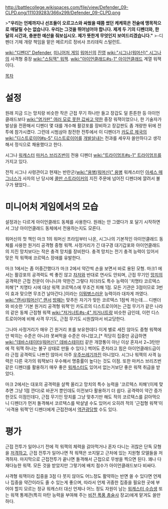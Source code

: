 http://battlecollege.wikispaces.com/file/view/Defender_09-CLPD.png/111039283/366x299/Defender_09-CLPD.png

>'''"우리는 언제까지나 선조들이 오르고스와 싸웠을 때쯤 썼던 케케묵은 전술에 맹목적으로 매달릴 수는 없습니다. 우리는 그것을 뛰어넘어야 합니다. 제게 두 기의 디펜더와, 한 달의 시간과, 충분한 예산을 줘보십시오. 제가 뜻한게 무엇인지 보여드리겠습니다."'''
>-디펜더 기체 개량 책임을 맡은 메르키르 정비사 프리데릭 스털런트.

[[wiki:"디펜더" Defender]], [[미니어처 게임]] [[워머신]]의 [[진영]] [[wiki:"시그나(워머신)" 시그나]]의 사격형 중장 [[wiki:"스팀잭" 워잭]]. [[wiki:"아이언클래드#s-1" 아이언클래드]] 계열 워잭이다.

[[목차]]
= 설정 =
원래 지금 드는 망치랑 비슷한 작은 근접 무기 하나만 들고 장갑도 덜 튼튼한 등 아이언클래드보다 [[wiki:"염가판" 여러 모로 못한 값싸고 약한]] 중장 워잭이었으나, 한 기술자가 발상을 전환해서 디펜더 몇 대를 개수해 활강포를 장비하고 장갑판도 좀 개량한 뒤에 전투에 참가시켰다. 그런데 시범삼아 참전한 전투에서 이 디펜더가 [[카도르 제국]]의 [[wiki:"디스트로이어#s-5" 디스트로이어]]를 [[개발살]]내는 전과를 세우자 쓸만하다고 생각해서 정식으로 채용했다고 한다.

시그나 [[워캐스터]] [[마커스 브리즈번]]이 전용 디펜더 [[wiki:"트라이엄프#s-1" 트라이엄프]]를 가지고 있다.

전직 시그나 사령관이고 현재는 반란군/[[wiki:"용병(워머신)" 용병]] 워캐스터인 [[아세스 매그너스]]가 사자의 난 당시에 [[콜만 스트라이커]]의 지진 주문에 넘어진 디펜더에 깔려서 불구가 됐었다…

= 미니어처 게임에서의 모습 =
설정과는 다르게 아이언클래드 동체를 사용한다. 원래는 안 그랬다가 포 달기 시작하면서 그냥 아이언클래드 동체에서 전용하는지도 모른다.

워머신의 첫 책인 마크 1의 워머신 프라임부터 나온, 시그나의 기본적인 아이언클래드 동체를 사용한 원거리 공격형 중형 워잭. 사정거리가 긴 대구경 대기갑포와 아이언클래드의 지진 망치보다는 작은 충격 망치를 장비한다. 충격 망치는 전기 충격 능력이 있어서 맞은 적 워잭에 코르텍스 장애를 유발한다.


마크 1에서는 좀 어중간했다가 마크 2에서 약간씩 손을 보면서 바로 용된 모형. 마크1 에서는 활강포의 공격력도 썩 좋진 않고 [[차저]]와 반대로 연사도 안되며, 근접 무기인 [[망치]]의 공격력은 근접 전문이 아니니까 약한건 그렇다 치더라도 특수 능력이 '치명타 코르텍스 피해'[* 치명타 시에 대상 워잭 코르텍스에 무조건 피해 1점. 모든 기관은 3점이므로 3번 이 효과 맞으면 무조건 날아간다.]이라는 [[이뭐병]]스러운 능력이라 대차게 까였다. [[wiki:"랜서(워머신)" 랜서]] [[방패]]는 맞추든 자기가 맞든 코르텍스 1점씩 까는데…. 디펜더와 비슷한 '기본 원거리 공격형 워잭'인 카도르의 디스트로이어는 근접 무기가 같은 나라의 같은 동체 근접형 워잭 [[wiki:"저거너트#s-4" 저거너트]]랑 비슷한 급인데, 이런 디스트로이어에 비해 사격 무기도, 근접 무기도 시원찮아서 비교당한다.

그나마 사정거리가 매우 긴 원거리 포를 보유한데다 이게 별로 세진 않아도 중형 워잭에 안 박히는 수준은 아니라 못써먹을 수준은 아니었고,[* 적당히 집중만 공급하면 [[wiki:"데바스테이터(워머신)" 데바스테이터]] 같은 개깡통이 아닌 이상 혼자서 2~3턴만에 적 워잭 하나는 불구 상태로 만들 수 있다.] 썩어도 준치라고 힘은 아이언클래드급이라 근접 공격력도 나쁘진 않아서 아주 [[우주쓰레기]]까진 아니었다. 시그나 워잭의 사격 능력은 다른 국가의 워잭보다 우수해서 명중률이 높다는 것도 이점. 또한 마커스 브리즈번 같은 디펜더를 활용하기 매우 좋은 [[워캐스터]]도 있어서 없는거보단 좋은 워잭 취급을 받았다.


마크 2에서는 대포의 공격력을 살짝 올리고 망치의 특수 능력을 '코르텍스 피해'(이제 맞추면 그냥 1점 깐다)로 바꾼거 뿐인데도 이전보다 활용하기 더 쉽다. 공격력이 약간 증가한것도 이점인데다, 근접 무기인 망치를 그냥 맞추기만 해도 적의 코르텍스를 갉아먹으니 디펜더가 먼저 돌격해서 코르텍스를 박살낼 수도 있어서 오히려 적의 '근접형 워잭'이 '사격용 워잭'인 디펜더에게 근접전에서 [[역관광]]당할 수도 있다.


= 평가 =
근접 전투가 일어나기 전에 적 워잭의 체력을 갉아먹거나 혼자 다니는 귀찮은 단독 모형을 [[저격]]하고, 근접 전투가 일어나면 적 워잭은 쏘지말고 근처에 있는 지원형 모델들을 저격하자. 마지막으로 근접전투가 끝나면 돌격해서 근접으로 무쌍을 찍으면 된다. 꽤나 다재다능한 워잭. 모든 것을 받았지만 그렇기에 배치 점수가 아이언클래드보다 비싸다. 

사격형 워잭이라 집중을 3점 다 붓지 않아도 어느정도 활약하는 반면 쏠 수 있다면 언제나 집중을 약간이라도 줄 수 있는게 좋으며, 따라서 언제 귀중한 집중을 필요한 곳에 부어야 할지 모르는 정규 워캐스터 대신 언제나 어느 정도 자원이 남는 [[워캐스터 수습생]] 또는 워잭 통제관(특히 마탄 능력을 부여해 주는 [[비전 폭풍 총술사]] 장교)에게 맡겨도 쓸만하다.
